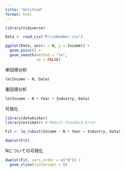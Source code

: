 ```yaml
---
title: "Untitled"
format: html
---
```



```r
library(tidyverse)

Data <- read_csv("PriceNumber.csv")

ggplot(Data, aes(x = N, y = Income)) +
  geom_point() +
  geom_smooth(method = "lm",
              se = FALSE)
```

単回帰分析

```r
lm(Income ~ N, Data) 
```

重回帰分析

```r
lm(Income ~ N + Year + Industry, Data)
```

可視化

```r
library(dotwhisker)
library(estimatr) # Robust Standard Error

Fit <- lm_robust(Income ~ N + Year + Industry, Data)

dwplot(Fit)
```

Nについての可視化

```r
dwplot(Fit, vars_order = c("N")) +
  geom_vline(xintercept = 0)
```


